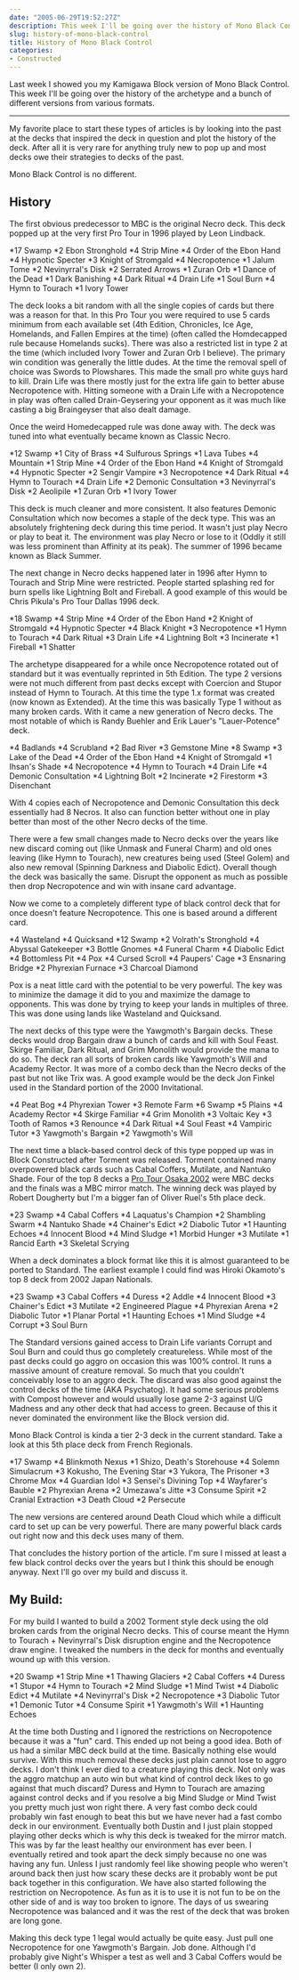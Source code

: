 ```yaml
---
date: "2005-06-29T19:52:27Z"
description: This week I'll be going over the history of Mono Black Control and a bunch of different versions from various formats. 
slug: history-of-mono-black-control
title: History of Mono Black Control
categories:
- Constructed
---
```


Last week I showed you my Kamigawa Block version of Mono Black Control.  This week I'll be going over the history of the archetype and a bunch of different versions from various formats. 
<hr class="more"/>


My favorite place to start these types of articles is by looking into the past at the decks that inspired the deck in question and plot the history of the deck.  After all it is very rare for anything truly new to pop up and most decks owe their strategies to decks of the past.

Mono Black Control is no different.

## History


The first obvious predecessor to MBC is the original <Card card="Necropotence">Necro</Card> deck.  This deck popped up at the very first Pro Tour in 1996 played by Leon Lindback.

<Deck title="Necro - Homedecapped Type 2">
<CardList title="Lands">
*17 Swamp
*2 Ebon Stronghold
*4 Strip Mine
</CardList>
<CardList title="Creatures">
*4 Order of the Ebon Hand
*4 Hypnotic Specter
*3 Knight of Stromgald
</CardList>
<CardList title="Spells">
*4 Necropotence
*1 Jalum Tome
*2 Nevinyrral's Disk
*2 Serrated Arrows
*1 Zuran Orb
*1 Dance of the Dead
*1 Dark Banishing
*4 Dark Ritual
*4 Drain Life
*1 Soul Burn
*4 Hymn to Tourach
*1 Ivory Tower
</CardList>
</Deck>

The deck looks a bit random with all the single copies of cards but there was a reason for that.  In this Pro Tour you were required to use 5 cards minimum from each available set (4th Edition, Chronicles, Ice Age, Homelands, and Fallen Empires at the time) (often called the Homdecapped rule because Homelands sucks).  There was also a restricted list in type 2 at the time (which included <Card>Ivory Tower</Card> and <Card>Zuran Orb</Card> I believe).  The primary win condition was generally the little dudes.  At the time the removal spell of choice was <Card>Swords to Plowshares</Card>.  This made the small pro white guys hard to kill.  <Card>Drain Life</Card> was there mostly just for the extra life gain to better abuse <Card>Necropotence</Card> with.  Hitting someone with a <Card>Drain Life</Card> with a <Card>Necropotence</Card> in play was often called Drain-Geysering your opponent as it was much like casting a big <Card>Braingeyser</Card> that also dealt damage.

Once the weird Homedecapped rule was done away with.  The deck was tuned into what eventually became known as Classic Necro.

<Deck title="Classic Necro - Type 2">
<CardList title="Lands">
*12 Swamp
*1 City of Brass
*4 Sulfurous Springs
*1 Lava Tubes
*4 Mountain
*1 Strip Mine
</CardList>
<CardList title="Creatures">
*4 Order of the Ebon Hand
*4 Knight of Stromgald
*4 Hypnotic Specter
*2 Sengir Vampire
</CardList>
<CardList title="Spells">
*3 Necropotence
*4 Dark Ritual
*4 Hymn to Tourach
*4 Drain Life
*2 Demonic Consultation
*3 Nevinyrral's Disk
*2 Aeolipile
*1 Zuran Orb
*1 Ivory Tower
</CardList>
</Deck>

This deck is much cleaner and more consistent.  It also features <Card>Demonic Consultation</Card> which now becomes a staple of the deck type.  This was an absolutely frightening deck during this time period.  It wasn't just play Necro or play to beat it.  The environment was play Necro or lose to it (Oddly it still was less prominent than Affinity at its peak).  The summer of 1996 became known as Black Summer.

The next change in Necro decks happened later in 1996 after <Card>Hymn to Tourach</Card> and <Card>Strip Mine</Card> were restricted.  People started splashing red for burn spells like <Card>Lightning Bolt</Card> and <Card>Fireball</Card>.  A good example of this would be <Card card="Meddling Mage">Chris Pikula's</Card> Pro Tour Dallas 1996 deck.

<Deck title="Hybrid Necro - Late 1996 Type 2">
<CardList title="Lands">
*18 Swamp
*4 Strip Mine
</CardList>
<CardList title="Creatures">
*4 Order of the Ebon Hand
*2 Knight of Stromgald
*4 Hypnotic Specter
*4 Black Knight
</CardList>
<CardList title="Spells">
*3 Necropotence
*1 Hymn to Tourach
*4 Dark Ritual
*3 Drain Life
*4 Lightning Bolt
*3 Incinerate
*1 Fireball
*1 Shatter
</CardList>
</Deck>

The archetype disappeared for a while once <Card>Necropotence</Card> rotated out of standard but it was eventually reprinted in 5th Edition.  The type 2 versions were not much different from past decks except with <Card>Coercion</Card> and <Card>Stupor</Card> instead of <Card>Hymn to Tourach</Card>.  At this time the type 1.x format was created (now known as Extended).  At the time this was basically Type 1 without as many broken cards.  With it came a new generation of Necro decks.  The most notable of which is Randy Buehler and Erik Lauer's "Lauer-Potence" deck.

<Deck title="Lauer-Potence - Type 1.x">
<CardList title="Lands">
*4 Badlands
*4 Scrubland
*2 Bad River
*3 Gemstone Mine
*8 Swamp
*3 Lake of the Dead
</CardList>
<CardList title="Creatures">
*4 Order of the Ebon Hand
*4 Knight of Stromgald
*1 Ihsan's Shade
</CardList>
<CardList title="Spells">
*4 Necropotence
*4 Hymn to Tourach
*4 Drain Life
*4 Demonic Consultation
*4 Lightning Bolt
*2 Incinerate
*2 Firestorm
*3 Disenchant
</CardList>
</Deck>

With 4 copies each of <Card>Necropotence</Card> and <Card>Demonic Consultation</Card> this deck essentially had 8 Necros.  It also can function better without one in play better than most of the other Necro decks of the time.

There were a few small changes made to Necro decks over the years like new discard coming out (like <Card>Unmask</Card> and <Card>Funeral Charm</Card>) and old ones leaving (like <Card>Hymn to Tourach</Card>), new creatures being used (<Card>Steel Golem</Card>) and also new removal (<Card>Spinning Darkness</Card> and <Card>Diabolic Edict</Card>).  Overall though the deck was basically the same.  Disrupt the opponent as much as possible then drop <Card>Necropotence</Card> and win with insane card advantage.

Now we come to a completely different type of black control deck that for once doesn't feature <Card>Necropotence</Card>.  This one is based around a different card.

<Deck title="Pox - 1997 Type 2">
<CardList title="Lands">
*4 Wasteland
*4 Quicksand
*12 Swamp
*2 Volrath's Stronghold
</CardList>
<CardList title="Creatures">
*4 Abyssal Gatekeeper
*3 Bottle Gnomes
</CardList>
<CardList title="Spells">
*4 Funeral Charm
*4 Diabolic Edict
*4 Bottomless Pit
*4 Pox
*4 Cursed Scroll
*4 Paupers' Cage
*3 Ensnaring Bridge
*2 Phyrexian Furnace
*3 Charcoal Diamond
</CardList>
</Deck>

<Card>Pox</Card> is a neat little card with the potential to be very powerful.  The key was to minimize the damage it did to you and maximize the damage to opponents.  This was done by trying to keep your lands in multiples of three.  This was done using lands like <Card>Wasteland</Card> and <Card>Quicksand</Card>.

The next decks of this type were the <Card>Yawgmoth's Bargain</Card> decks.  These decks would drop Bargain draw a bunch of cards and kill with <Card>Soul Feast</Card>.  <Card>Skirge Familiar</Card>, <Card>Dark Ritual</Card>, and <Card>Grim Monolith</Card> would provide the mana to do so.  The deck ran all sorts of broken cards like <Card>Yawgmoth's Will</Card> and <Card>Academy Rector</Card>.  It was more of a combo deck than the Necro decks of the past but not like Trix was.  A good example would be the deck <Card card="Shadowmage Infiltrator">Jon Finkel</Card> used in the Standard portion of the 2000 Invitational.

<Deck title="Bargain - 2000 Standard">
<CardList title="Lands">
*4 Peat Bog
*4 Phyrexian Tower
*3 Remote Farm
*6 Swamp
*5 Plains
</CardList>
<CardList title="Creatures">
*4 Academy Rector
*4 Skirge Familiar
</CardList>
<CardList title="Spells">
*4 Grim Monolith
*3 Voltaic Key
*3 Tooth of Ramos
*3 Renounce
*4 Dark Ritual
*4 Soul Feast
*4 Vampiric Tutor
*3 Yawgmoth's Bargain
*2 Yawgmoth's Will
</CardList>
</Deck>

The next time a black-based control deck of this type popped up was in Block Constructed after Torment was released.  Torment contained many overpowered black cards such as <Card>Cabal Coffers</Card>, <Card>Mutilate</Card>, and <Card>Nantuko Shade</Card>.  Four of the top 8 decks a [Pro Tour Osaka 2002](http://www.wizards.com/default.asp?x=sideboard/ptosa02/t8decks) were MBC decks and the finals was a MBC mirror match.  The winning deck was played by Robert Dougherty but I'm a bigger fan of Oliver Ruel's 5th place deck.

<Deck title="Mono Black Control - Oddessy Block Contructed">
<CardList title="Lands">
*23 Swamp
*4 Cabal Coffers
</CardList>
<CardList title="Creatures">
*4 Laquatus's Champion
*2 Shambling Swarm
*4 Nantuko Shade
</CardList>
<CardList title="Spells">
*4 Chainer's Edict
*2 Diabolic Tutor
*1 Haunting Echoes
*4 Innocent Blood
*4 Mind Sludge
*1 Morbid Hunger
*3 Mutilate
*1 Rancid Earth
*3 Skeletal Scrying
</CardList>
</Deck>

When a deck dominates a block format like this it is almost guaranteed to be ported to Standard. The earliest example I could find was Hiroki Okamoto's top 8 deck from 2002 Japan Nationals.

<Deck title="Mono Black Control - 2002 Standard">
<CardList title="Lands">
*23 Swamp
*3 Cabal Coffers
</CardList>
<CardList title="Spells">
*4 Duress
*2 Addle
*4 Innocent Blood
*3 Chainer's Edict
*3 Mutilate
*2 Engineered Plague
*4 Phyrexian Arena
*2 Diabolic Tutor
*1 Planar Portal
*1 Haunting Echoes
*1 Mind Sludge
*4 Corrupt
*3 Soul Burn
</CardList>
</Deck>

The Standard versions gained access to <Card>Drain Life</Card> variants <Card>Corrupt</Card> and <Card>Soul Burn</Card> and could thus go completely creatureless.  While most of the past decks could go aggro on occasion this was 100% control.  It runs a massive amount of creature removal.  So much that you couldn't conceivably lose to an aggro deck.  The discard was also good against the control decks of the time (AKA <Card>Psychatog</Card>).  It had some serious problems with <Card>Compost</Card> however and would usually lose game 2-3 against U/G Madness and any other deck that had access to green.  Because of this it never dominated the environment like the Block version did.

Mono Black Control is kinda a tier 2-3 deck in the current standard.  Take a look at this 5th place deck from French Regionals.

<Deck title="Mono Black Control - Current Standard">
<CardList title="Lands">
*17 Swamp
*4 Blinkmoth Nexus
*1 Shizo, Death's Storehouse
</CardList>
<CardList title="Creatures">
*4 Solemn Simulacrum
*3 Kokusho, The Evening Star
*3 Yukora, The Prisoner
</CardList>
<CardList title="Spells">
*3 Chrome Mox
*4 Guardian Idol
*3 Sensei's Divining Top
*4 Wayfarer's Bauble
*2 Phyrexian Arena
*2 Umezawa's Jitte
*3 Consume Spirit
*2 Cranial Extraction
*3 Death Cloud
*2 Persecute
</CardList>
</Deck>

The new versions are centered around <Card>Death Cloud</Card> which while a difficult card to set up can be very powerful.  There are many powerful black cards out right now and this deck uses many of them.

That concludes the history portion of the article.  I'm sure I missed at least a few black control decks over the years but I think this should be enough anyway.  Next I'll go over my build and discuss it.



## My Build:



For my build I wanted to build a 2002 Torment style deck using the old broken cards from the original Necro decks.  This of course meant the <Card>Hymn to Tourach</Card> + <Card>Nevinyrral's Disk</Card> disruption engine and the <Card>Necropotence</Card> draw engine.  I tweaked the numbers in the deck for months and eventually wound up with this version.

<Deck title="My Mono Black Control">
<CardList title="Lands">
*20 Swamp
*1 Strip Mine
*1 Thawing Glaciers
*2 Cabal Coffers
</CardList>
<CardList title="Spells">
*4 Duress
*1 Stupor
*4 Hymn to Tourach
*2 Mind Sludge
*1 Mind Twist
*4 Diabolic Edict
*4 Mutilate
*4 Nevinyrral's Disk
*2 Necropotence
*3 Diabolic Tutor
*1 Demonic Tutor
*4 Consume Spirit
*1 Yawgmoth's Will
*1 Haunting Echoes
</CardList>
</Deck>

At the time both Dusting and I ignored the restrictions on <Card>Necropotence</Card> because it was a "fun" card.  This ended up not being a good idea.  Both of us had a similar MBC deck build at the time.  Basically nothing else would survive.  With this much removal these decks just plain cannot lose to aggro decks.   I don't think I ever died to a creature playing this deck.  Not only was the aggro matchup an auto win but what kind of control deck likes to go against that much discard?  <Card>Duress</Card> and <Card>Hymn to Tourach</Card> are amazing against control decks and if you resolve a big <Card>Mind Sludge</Card> or <Card>Mind Twist</Card> you pretty much just won right there.  A very fast combo deck could probably win fast enough to beat this but we have never had a fast combo deck in our environment.  Eventually both Dustin and I just plain stopped playing other decks which is why this deck is tweaked for the mirror match.  This was by far the least healthy our environment has ever been.  I eventually retired and took apart the deck simply because no one was having any fun.  Unless I just randomly feel like showing people who weren't around back then just how scary these decks are it probably wont be put back together in this configuration.  We have also started following the restriction on <Card>Necropotence</Card>.  As fun as it is to use it is not fun to be on the other side of and is way too broken to ignore.  The days of us swearing <Card>Necropotence</Card> was balanced and it was the rest of the deck that was broken are long gone.

Making this deck type 1 legal would actually be quite easy.  Just pull one <Card>Necropotence</Card> for one <Card>Yawgmoth's Bargain</Card>.  Job done.  Although I'd probably give <Card>Night's Whisper</Card> a test as well and 3 <Card>Cabal Coffers</Card> would be better (I only own 2).
